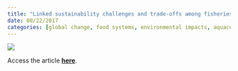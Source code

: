 ```yaml
---
title: "Linked sustainability challenges and trade-offs among fisheries, aquaculture and agriculture"
date: 08/22/2017
categories: [global change, food systems, environmental impacts, aquaculture, agriculture]
---
```


![](blanchard-et-al2017.png)

Access the article [**here**](https://www.nature.com/articles/s41559-017-0258-8).
